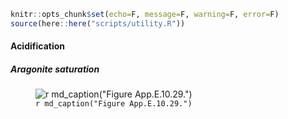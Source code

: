 ```r
knitr::opts_chunk$set(echo=F, message=F, warning=F, error=F)
source(here::here("scripts/utility.R"))
```

#### Acidification

##### Aragonite saturation

![`r md_caption("Figure App.E.10.29.")`](../img/cinms_cr/App.E.10.29.jpg)

